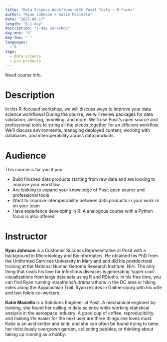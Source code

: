 ```yaml
---
title: "Data Science Workflows with Posit Tools — R Focus"
author: "Ryan Johnson + Katie Masiello"
date: "2023-09-17"
length: "B-1-day"
description: "1-day workshop"
day-one: "X"
day-two: " "
languages:
  - R
tags:
  - data science
  - pro products
---
```


::: callout-note
Need course info.
:::

# Description

In this R-focused workshop, we will discuss ways to improve your data science workflows! During the course, we will review packages for data validation, alerting, modeling, and more. We’ll use Posit’s open source and professional tools to string all the pieces together for an efficient workflow. We’ll discuss environments, managing deployed content, working with databases, and interoperability across data products.

# Audience

This course is for you if you:

- Build finished data products starting from raw data and are looking to improve your workflow
- Are looking to expand your knowledge of Posit open source and professional tools
- Want to improve interoperability between data products in your work or on your team
- Have experience developing in R. A analogous course with a Python focus is also offered



# Instructor

**Ryan Johnson** is a Customer Success Representative at Posit with a background in Microbiology and Bioinformatics. He obtained his PhD from the Uniformed Services University in Maryland and did his postdoctoral training at the National Human Genome Research Institute, NIH. The only thing that rivals his love for infectious diseases is generating ‘super cool’ visualizations from large data sets using R and RStudio. In his free time, you can find Ryan running marathons/ultramarathons in the DC area or hiking miles along the Appalachian Trail. Ryan resides in Gaithersburg with his wife and two feline co-workers.

**Katie Masiello** is a Solutions Engineer at Posit. A mechanical engineer by training, she found her calling in data science while working statistical analysis in the aerospace industry. A good cup of coffee, reproducibility, and making life easier for the next user are three things she loves most. Katie is an avid knitter and knitr, and she can often be found trying to tame her ridiculously overgrown garden, collecting pebbles, or thinking about taking up running as a hobby.
